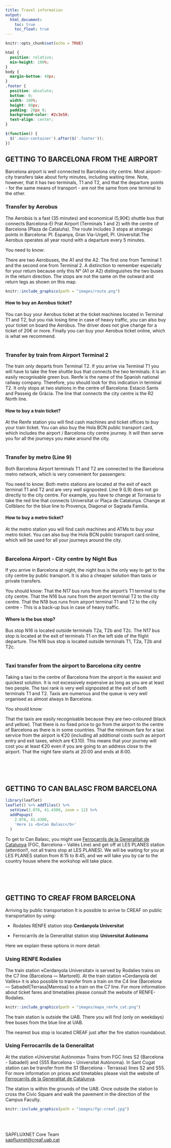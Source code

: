 ```yaml
---
title: Travel information
output: 
  html_document:
    toc: true
    toc_float: true
---
```

<style>
  .title{
    display: none;
  }
</style>

```r
knitr::opts_chunk$set(echo = TRUE)
```

```css
html {
  position: relative;
  min-height: 100%;
}
body {
  margin-bottom: 40px;
}
.footer {
  position: absolute;
  bottom: 0;
  width: 100%;
  height: 80px;
  padding: 20px 0;
  background-color: #2c3e50;
  text-align: center;
}
```

```js
$(function() {
  $('.main-container').after($('.footer'));
})
```
<style>
body {
text-align: left}
</style>

<h2>GETTING TO BARCELONA FROM THE AIRPORT</h2>
Barcelona airport is well connected to Barcelona city centre. Most airport-city transfers take about forty minutes, including waiting time. Note, however, that it has two terminals, T1 and T2, and that the departure points - for the same means of transport - are not the same from one terminal to the other.

<h3>Transfer by Aerobus</h3>

The Aerobús is a fast (35 minutes) and economical (5,90€) shuttle bus that connects Barcelona-El Prat Airport (Terminals 1 and 2) with the centre of Barcelona (Plaza de Cataluña). The route includes 3 stops at strategic points in Barcelona: Pl. Espanya, Gran Via-Urgell, Pl. Universitat.The Aerobus operates all year round with a departure every 5 minutes.

You need to know:

There are two Aerobuses, the A1 and the A2. The first one from Terminal 1 and the second one from Terminal 2. A distinction to remember especially for your return because only this N° (A1 or A2) distinguishes the two buses in the return direction.
The stops are not the same on the outward and return legs as shown on this map.

```r
knitr::include_graphics(path = "images/route.png")
```

<h4>How to buy an Aerobus ticket?</h4>
You can buy your Aerobus ticket at the ticket machines located in Terminal T1 and T2, but you risk losing time in case of heavy traffic, you can also buy your ticket on board the Aerobus. The driver does not give change for a ticket of 20€ or more. Finally you can buy your Aerobus ticket online, which is what we recommend.
<br>
<br>

<h3>Transfer by train from Airport Terminal 2</h3>

The train only departs from Terminal T2. If you arrive via Terminal T1 you will have to take the free shuttle bus that connects the two terminals: it is an easily recognisable green bus. Renfe is the name of the Spanish national railway company. Therefore, you should look for this indication in terminal T2. It only stops at two stations in the centre of Barcelona: Estació Sants and Passeig de Gràcia. The line that connects the city centre is the R2 North line.

<h4>How to buy a train ticket?</h4>
At the Renfe station you will find cash machines and ticket offices to buy your train ticket. You can also buy the Hola BCN public transport card, which includes the airport / Barcelona city centre journey. It will then serve you for all the journeys you make around the city.
<br>
<br>

<h3>Transfer by metro (Line 9)</h3>
Both Barcelona Airport terminals T1 and T2 are connected to the Barcelona metro network, which is very convenient for passengers:

You need to know:
Both metro stations are located at the exit of each terminal T1 and T2 and are very well signposted.
Line 9 (L9) does not go directly to the city centre. For example, you have to change at Torrassa to take the red line that connects Universitat or Plaça de Catalunya. Change at Collblanc for the blue line to Provença, Diagonal or Sagrada Familia.

<h4>How to buy a metro ticket?</h4>
At the metro station you will find cash machines and ATMs to buy your metro ticket.
You can also buy the Hola BCN public transport card online, which will be used for all your journeys around the city.
<br>
<br>

<h3>Barcelona Airport - City centre by Night Bus</h3>
If you arrive in Barcelona at night, the night bus is the only way to get to the city centre by public transport. It is also a cheaper solution than taxis or private transfers.

You should know:
That the N17 bus runs from the airport's T1 terminal to the city centre.
That the N16 bus runs from the airport terminal T2 to the city centre.
That the N18 bus runs from airport terminal T1 and T2 to the city centre - This is a back-up bus in case of heavy traffic.

<h4>Where is the bus stop?</h4>
Bus stop N16 is located outside terminals T2a, T2b and T2c.
The N17 bus stop is located at the exit of terminals T1 on the left side of the flight departure.
The N16 bus stop is located outside terminals T1, T2a, T2b and T2c.
<br>
<br>


<h3>Taxi transfer from the airport to Barcelona city centre</h3>

Taking a taxi to the centre of Barcelona from the airport is the easiest and quickest solution. It is not excessively expensive as long as you are at least two people. The taxi rank is very well signposted at the exit of both terminals T1 and T2. Taxis are numerous and the queue is very well organised as almost always in Barcelona.

You should know:

That the taxis are easily recognisable because they are two-coloured (black and yellow).
That there is no fixed price to go from the airport to the centre of Barcelona as there is in some countries.
That the minimum fare for a taxi service from the airport is €20 (including all additional costs such as airport entry and exit taxes, which are €3.10). This means that your journey will cost you at least €20 even if you are going to an address close to the airport.
That the night fare starts at 20:00 and ends at 8:00.

<br>
<br>
<br>


<h2>GETTING TO CAN BALASC FROM BARCELONA</h2>


```r
library(leaflet)
leaflet() %>% addTiles() %>%
  setView(2.078, 41.4300, zoom = 12) %>%
  addPopups(
    2.078, 41.4300,
    'Here is <b>Can Balasc</b>'
  )
```

To get to Can Balasc, you might use [Ferrocarrils de la Generalitat de Catalunya](https://www.fgc.cat/en/fgc-network/l-barcelona-valles/) (FGC, Barcelona – Vallés Line) and get off at LES PLANES station (attention!!, not all trains stop at LES PLANES). We will be waiting for you at LES PLANES station from 8:15 to 8:45, and we will take you by car to the country house where the workshop will take place.


<br>
<br>
<br>

<h2>GETTING TO CREAF FROM BARCELONA</h2>

Arriving by public transportation
It is possible to arrive to CREAF on public transportation by using:

- Rodalies RENFE
station stop **Cerdanyola Universitat**
 
- Ferrocarrils de la Generalitat
station stop **Universitat Autònoma**


Here we explain these options in more detail:

<h3>Using RENFE Rodalies</h3>
The train station «Cerdanyola Universitat» is served by Rodalies trains on the C7 line {Barcelona — Martorell}.
At the train station «Cerdanyola del Vallès» it is also possible to transfer from a train on the C4 line {Barcelona — Sabadell|Terrasa|Manresa} to a train on the C7 line.
For more information about ticket fares and timetables please consult the website of RENFE-Rodalies.

```r
knitr::include_graphics(path = "images/mapa_renfe_cat.png")
```

The train station is outside the UAB. There you will find (only on weekdays) free buses from the blue line at UAB. 
 
The nearest bus stop is located CREAF just after the fire station roundabout.


 
<h3>Using Ferrocarrils de la Generalitat</h3>
At the station «Universitat Autònoma» Trains from FGC lines S2 {Barcelona - Sabadell} and {S55 Barcelona - Universitat Autònoma}.
In Sant Cugat station can be transfer from the S1 {Barcelona - Terrassa} lines S2 and S55.
For more information on prices and timetables please visit the website of [Ferrocarrils de la Generalitat de Catalunya](https://www.fgc.cat/en/fgc-network/l-barcelona-valles/).
 
The station is within the grounds of the UAB. Once outside the station to cross the Civic Square and walk the pavement in the direction of the Campus Faculty.

```r
knitr::include_graphics(path = "images/fgc-creaf.jpg")
```

<br>
<br>


::: {.footer .text-muted .bg-info}
 <p>SAPFLUXNET Core Team<br>
 <a href="mailto:sapfluxnet@creaf.uab.cat">sapfluxnet@creaf.uab.cat</a></p>
:::